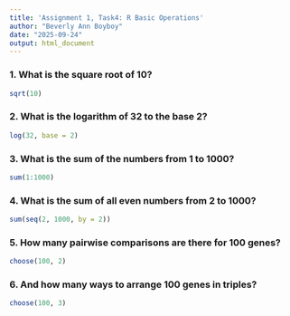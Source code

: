 ```yaml
---
title: 'Assignment 1, Task4: R Basic Operations'
author: "Beverly Ann Boyboy"
date: "2025-09-24"
output: html_document
---
```

### 1. What is the square root of 10?
```r
sqrt(10)
```

### 2. What is the logarithm of 32 to the base 2?
```r
log(32, base = 2)
```

### 3. What is the sum of the numbers from 1 to 1000?
```r
sum(1:1000)
```

### 4. What is the sum of all even numbers from 2 to 1000?
```r
sum(seq(2, 1000, by = 2))
```

### 5. How many pairwise comparisons are there for 100 genes?
```r
choose(100, 2)
```

### 6. And how many ways to arrange 100 genes in triples?
```r
choose(100, 3)
```


